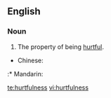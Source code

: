 ==English==
===Noun===
{{en-noun|-}}

#The property of being [[hurtful]].
{{trans-top|The property of being hurtful}}
* Chinese:
:* Mandarin: {{zh-ts||有害}}
{{trans-mid}}
{{trans-bottom}}

[[te:hurtfulness]]
[[vi:hurtfulness]]